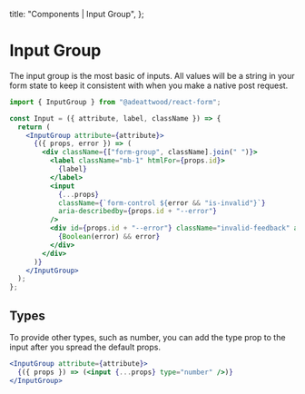 
  title: "Components | Input Group",
};

# Input Group

The input group is the most basic of inputs. All values will be a string in
your form state to keep it consistent with when you make a native post request.

```jsx
import { InputGroup } from "@adeattwood/react-form";

const Input = ({ attribute, label, className }) => {
  return (
    <InputGroup attribute={attribute}>
      {({ props, error }) => (
        <div className={["form-group", className].join(" ")}>
          <label className="mb-1" htmlFor={props.id}>
            {label}
          </label>
          <input
            {...props}
            className={`form-control ${error && "is-invalid"}`}
            aria-describedby={props.id + "--error"}
          />
          <div id={props.id + "--error"} className="invalid-feedback" aria-live="polite">
            {Boolean(error) && error}
          </div>
        </div>
      )}
    </InputGroup>
  );
};
```

## Types

To provide other types, such as number, you can add the type prop to the input
after you spread the default props.

```jsx
<InputGroup attribute={attribute}>
  {({ props }) => (<input {...props} type="number" />)}
</InputGroup>
```

